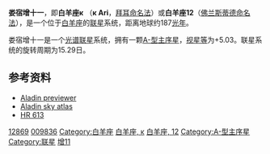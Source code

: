{{Starbox short |
| name=娄宿增十一（白羊座κ）<br>κ Arietis
| epoch=[[J2000.0|J2000.0]]
| constell=[[白羊座|白羊座]]
| 星官=[[娄宿|娄宿]] [[娄_(星官)|娄]]
| ra=02<sup>h</sup> 06<sup>m</sup> 33.9<sup>s</sup>
| dec=+22° 38' 54"
| spectral=A2m
| appmag_v=+5.03
| dist_ly=187 ± 9
| dist_pc=57 ± 3
| names=12 Arietis, [[Harvard_Revised_catalogue|HR]] 613, [[Henry_Draper_Catalogue|HD]] 12869, [[Bonner_Durchmusterung|BD]]+21°279, [[Hipparcos_catalogue|HIP]] 9836, [[Smithsonian_Astrophysical_Observatory_catalogue|SAO]] 75146, GC 2527
| Simbad = HD+12869
}}
'''娄宿增十一'''，即'''白羊座κ''' （'''κ Ari'''，[[拜耳命名法|拜耳命名法]]）或'''白羊座12'''（[[佛兰斯蒂德命名法|佛兰斯蒂德命名法]]），是一个位于[[白羊座|白羊座]]的[[联星|联星]]系统，距离地球约187[[光年|光年]]。

娄宿增十一是一个[[联星|光谱联星]]系统{{Fact|date=May 2010}}，拥有一颗[[恒星光谱|A-型]][[主序星|主序星]]，[[视星等|视星等]]为+5.03。联星系统的旋转周期为15.29日。

==参考资料==

*[http://aladin.u-strasbg.fr/AladinPreview?-c=02+06+33.9255%2B22+38+53.941&ident=HD++12869&submit=Aladin+previewer Aladin previewer]
*[http://aladin.u-strasbg.fr/java/nph-aladin.pl?script=get+Aladin+HD++12869+11arcmin%3Bget+simbad+HD++12869+11arcmin&from=Simbad4&submit=Aladin+applet Aladin sky atlas] {{Wayback|url=http://aladin.u-strasbg.fr/java/nph-aladin.pl?script=get+Aladin+HD++12869+11arcmin%3Bget+simbad+HD++12869+11arcmin&from=Simbad4&submit=Aladin+applet |date=20120209084548 }}
* [http://webviz.u-strasbg.fr/viz-bin/VizieR-S?HR%20613 HR 613] {{Wayback|url=http://webviz.u-strasbg.fr/viz-bin/VizieR-S?HR%20613 |date=20190609030353 }}

{{Stars of Aries}}
{{星官|娄宿|3|15}}

[[Category:HD和HDE天體|12869]]
[[Category:HIP天體|009836]]
[[Category:白羊座|Category:白羊座]]
[[Category:拜耳天體|白羊座, κ]]
[[Category:佛氏天體|白羊座, 12]]
[[Category:A-型主序星|Category:A-型主序星]]
[[Category:联星|Category:联星]]
[[Category:娄_(星官)|增11]]